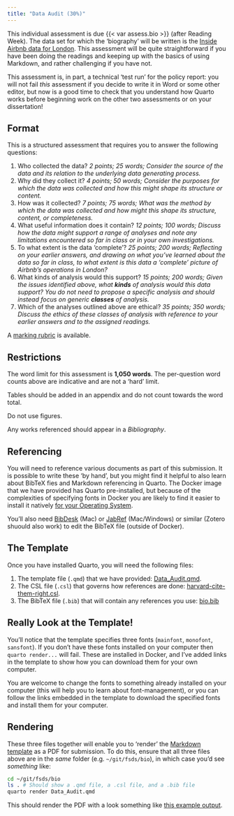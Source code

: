 ```yaml
---
title: "Data Audit (30%)"
---
```


This individual assessment is due {{< var assess.bio >}} (after Reading Week). The data set for which the 'biography' will be written is the [Inside Airbnb data for London](https://github.com/jreades/i2p/raw/master/data/src/2020-08-24-listings.csv.gz). This assessment will be quite straightforward if you have been doing the readings and keeping up with the basics of using Markdown, and rather challenging if you have not.

This assessment is, in part, a technical 'test run' for the policy report: you will not fail *this* assessment if you decide to write it in Word or some other editor, but now is a good time to check that you understand how Quarto works before beginning work on the other two assessments or on your dissertation!

## Format

This is a structured assessment that requires you to answer the following questions:

1. Who collected the data? *2 points; 25 words; Consider the source of the data and its relation to the underlying data generating process.*
2. Why did they collect it? *4 points; 50 words; Consider the purposes for which the data was collected and how this might shape its structure or content.*
3. How was it collected?  *7 points; 75 words; What was the method by which the data was collected and how might this shape its structure, content, or completeness.*
4. What useful information does it contain? *12 points; 100 words; Discuss how the data might support a range of analyses and note any limitations encountered so far in class or in your own investigations.*
5. To what extent is the data 'complete'? *25 points; 200 words; Reflecting on your earlier answers, and drawing on what you've learned about the data so far in class, to what extent is this data a 'complete' picture of Airbnb's operations in London?*
6. What kinds of analysis would this support? *15 points; 200 words; Given the issues identified above, what **kinds** of analysis would this data support? You do not need to propose a specific analysis and should instead focus on generic **classes** of analysis.*
7. Which of the analyses outlined above are ethical? *35 points; 350 words; Discuss the ethics of these classes of analysis with reference to your earlier answers and to the assigned readings.*

A [marking rubric](./Audit_Rubric.pdf) is available.

## Restrictions

The word limit for this assessment is **1,050 words**. The per-question word counts above are indicative and are not a 'hard' limit. 

Tables should be added in an appendix and do not count towards the word total.

Do not use figures.

Any works referenced should appear in a *Bibliography*.

## Referencing

You will need to reference various documents as part of this submission. It is possible to write these 'by hand', but you might find it helpful to also learn about BibTeX fies and Markdown referencing in Quarto. The Docker image that we have provided has Quarto pre-installed, but because of the complexities of specifying fonts in Docker you are likely to find it easier to install it natively [for your Operating System](https://quarto.org/docs/get-started/). 

You'll also need [BibDesk](https://bibdesk.sourceforge.io) (Mac) or [JabRef](https://www.jabref.org) (Mac/Windows) or similar (Zotero shuould also work) to edit the BibTeX file (outside of Docker).

## The Template

Once you have installed Quarto, you will need the following files:

1. The template file (`.qmd`) that we have provided: [Data_Audit.qmd](https://github.com/jreades/fsds/blob/master/assessments/Data_Audit.qmd).
2. The CSL file (`.csl`) that governs how references are done: [harvard-cite-them-right.csl](https://github.com/jreades/fsds/blob/master/assessments/harvard-cite-them-right.csl).
3. The BibTeX file (`.bib`) that will contain any references you use: [bio.bib](https://github.com/jreades/fsds/blob/master/assessments/bio.bib) 

:::{.callout-note}
## Really Look at the Template!

You'll notice that the template specifies three fonts (`mainfont`, `monofont`, `sansfont`). If you don't have these fonts installed on your computer then `quarto render...` will fail. These are installed in Docker, and I've added links in the template to show how you can download them for your own computer.

You are welcome to change the fonts to something already installed on your computer (this will help you to learn about font-management), or you can follow the links embedded in the template to download the specified fonts and install them for your computer.
:::


## Rendering

These three files together will enable you to 'render' the [Markdown template](https://github.com/jreades/fsds/blob/master/assessments/Data_Audit.qmd) as a PDF for submission. To do this, ensure that all three files above are in the *same* folder (e.g. `~/git/fsds/bio`), in which case you'd see *something* like:

```bash
cd ~/git/fsds/bio
ls . # Should show a .qmd file, a .csl file, and a .bib file
quarto render Data_Audit.qmd
```

This should render the PDF with a look something like [this example output](./Data_Audit.pdf).
